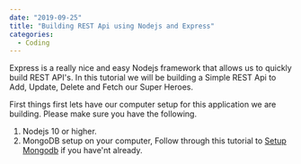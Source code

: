 ```yaml
---
date: "2019-09-25"
title: "Building REST Api using Nodejs and Express"
categories:
  - Coding
---
```



Express is a really nice and easy Nodejs framework that allows us to quickly build REST API's.
In this tutorial we will be building a Simple REST Api to Add, Update, Delete and Fetch our Super Heroes.

First things first lets have our computer setup for this application we are building. 
Please make sure you have the following. 

1. Nodejs 10 or higher.
2. MongoDB setup on your computer, Follow through this tutorial to [Setup Mongodb](https://nischalblog.netlify.com/setup-mongo-db-on-your-mac-using-homebrew "MongoDB setup") if you have'nt already.
